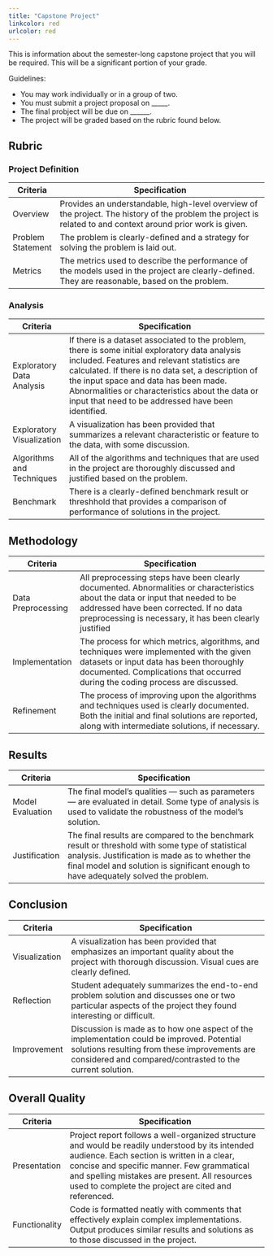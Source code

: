 ```yaml
---
title: "Capstone Project"
linkcolor: red
urlcolor: red
---
```


This is information about the semester-long capstone project that you will be required. This will be a significant portion of your grade.

Guidelines:

* You may work individually or in a group of two. 
* You must submit a project proposal on _____. 
* The final probject will be due on ______.
* The project will be graded based on the rubric found below. 

## Rubric 

### Project Definition 

| Criteria          | Specification                                                                                                                                                |
|-------------------+--------------------------------------------------------------------------------------------------------------------------------------------------------------|
| Overview          | Provides an understandable, high-level overview of the project. The history of the problem the project is related to and context around prior work is given. |
| Problem Statement | The problem is clearly-defined and a strategy for solving the problem is laid out.                                                                           |
| Metrics           | The metrics used to describe the performance of the models used in the project are clearly-defined. They are reasonable, based on the problem.


### Analysis
| Criteria                  | Specification                                                                                                                                                                                                                                                                                                                                          |
|---------------------------+--------------------------------------------------------------------------------------------------------------------------------------------------------------------------------------------------------------------------------------------------------------------------------------------------------------------------------------------------------|
| Exploratory Data Analysis | If there is a dataset associated to the problem, there is some initial exploratory data analysis included. Features and relevant statistics are calculated. If there is no data set, a description of the input space and data has been made. Abnormalities or characteristics about the data or input that need to be addressed have been identified. |
| Exploratory Visualization | A visualization has been provided that summarizes a relevant characteristic or feature to the data, with some discussion.                                                                                                                                                                                                                              |
| Algorithms and Techniques | All of the algorithms and techniques that are used in the project are thoroughly discussed and justified based on the problem.                                                                                                                                                                                                                         |
| Benchmark                 | There is a clearly-defined benchmark result or threshhold that provides a comparison of performance of solutions in the project. 

## Methodology
| Criteria           | Specification                                                                                                                                                                                                                        |
|--------------------+--------------------------------------------------------------------------------------------------------------------------------------------------------------------------------------------------------------------------------------|
| Data Preprocessing | All preprocessing steps have been clearly documented. Abnormalities or characteristics about the data or input that needed to be addressed have been corrected. If no data preprocessing is necessary, it has been clearly justified |
| Implementation     | The process for which metrics, algorithms, and techniques were implemented with the given datasets or input data has been thoroughly documented. Complications that occurred during the coding process are discussed.                |
| Refinement         | The process of improving upon the algorithms and techniques used is clearly documented. Both the initial and final solutions are reported, along with intermediate solutions, if necessary.                                          | 

## Results
| Criteria         | Specification                                                                                                                                                                                                                             |
|------------------+-------------------------------------------------------------------------------------------------------------------------------------------------------------------------------------------------------------------------------------------|
| Model Evaluation | The final model’s qualities — such as parameters — are evaluated in detail. Some type of analysis is used to validate the robustness of the model’s solution.                                                                             |
| Justification    | The final results are compared to the benchmark result or threshold with some type of statistical analysis. Justification is made as to whether the final model and solution is significant enough to have adequately solved the problem. | 

## Conclusion 
| Criteria      | Specification                                                                                                                                                                                          |
|---------------+--------------------------------------------------------------------------------------------------------------------------------------------------------------------------------------------------------|
| Visualization | A visualization has been provided that emphasizes an important quality about the project with thorough discussion. Visual cues are clearly defined.                                                    |
| Reflection    | Student adequately summarizes the end-to-end problem solution and discusses one or two particular aspects of the project they found interesting or difficult.                                          |
| Improvement   | Discussion is made as to how one aspect of the implementation could be improved. Potential solutions resulting from these improvements are considered and compared/contrasted to the current solution. | 

## Overall Quality 
| Criteria      | Specification                                                                                                                                                                                                                                                                                        |
|---------------+------------------------------------------------------------------------------------------------------------------------------------------------------------------------------------------------------------------------------------------------------------------------------------------------------|
| Presentation  | Project report follows a well-organized structure and would be readily understood by its intended audience. Each section is written in a clear, concise and specific manner. Few grammatical and spelling mistakes are present. All resources used to complete the project are cited and referenced. |
| Functionality | Code is formatted neatly with comments that effectively explain complex implementations. Output produces similar results and solutions as to those discussed in the project.                                                                                                                         | 